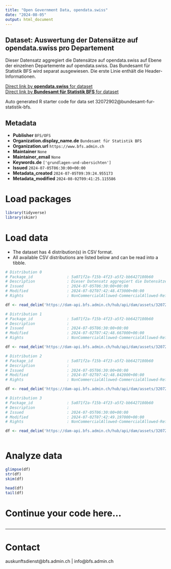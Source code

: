 ```yaml
---
title: "Open Government Data, opendata.swiss"
date: "2024-08-05"
output: html_document
---
```


## Dataset: Auswertung der Datensätze auf opendata.swiss pro Departement

Dieser Datensatz aggregiert die Datensätze auf opendata.swiss auf Ebene der einzelnen Departemente auf opendata.swiss. Das Bundesamt für Statistik BFS wird separat ausgewiesen. Die erste Linie enthält die Header-Informationen.

[Direct link by **opendata.swiss** for dataset](https://opendata.swiss/de/dataset/auswertung-der-datensatze-auf-opendata-swiss-pro-departement1)<br>
[Direct link by **Bundesamt für Statistik BFS** for dataset](https://www.bfs.admin.ch/asset/de/ts-d-00.02-OGD-02)

Auto generated R starter code for data set 32072902@bundesamt-fur-statistik-bfs.

## Metadata

- **Publisher** `BFS/OFS`
- **Organization.display_name.de** `Bundesamt für Statistik BFS`
- **Organization.url** `https://www.bfs.admin.ch`
- **Maintainer** `None`
- **Maintainer_email** `None`
- **Keywords.de** `['grundlagen-und-ubersichten']`
- **Issued** `2024-07-05T06:30:00+00:00`
- **Metadata_created** `2024-07-05T09:39:24.955173`
- **Metadata_modified** `2024-08-02T09:41:25.115586`


# Load packages

```r

library(tidyverse)
library(skimr)

```

# Load data

-   The dataset has 4 distribution(s) in CSV format.
-   All available CSV distributions are listed below and can be read into a tibble.

```r

# Distribution 0
# Package_id               : 5a071f2a-f15b-4f23-a5f2-bb6427180b60
# Description              : Dieser Datensatz aggregiert die Datensätze auf opendata.swiss auf Ebene der einzelnen Departemente auf opendata.swiss. Das Bundesamt für Statistik BFS wird separat ausgewiesen. Die erste Linie enthält die Header-Informationen.
# Issued                   : 2024-07-05T06:30:00+00:00
# Modified                 : 2024-07-02T07:42:48.473000+00:00
# Rights                   : NonCommercialAllowed-CommercialAllowed-ReferenceNotRequired

df <- read_delim('https://dam-api.bfs.admin.ch/hub/api/dam/assets/32072910/master')

# Distribution 1
# Package_id               : 5a071f2a-f15b-4f23-a5f2-bb6427180b60
# Description              : 
# Issued                   : 2024-07-05T06:30:00+00:00
# Modified                 : 2024-07-02T07:42:48.667000+00:00
# Rights                   : NonCommercialAllowed-CommercialAllowed-ReferenceNotRequired

df <- read_delim('https://dam-api.bfs.admin.ch/hub/api/dam/assets/32072919/master')

# Distribution 2
# Package_id               : 5a071f2a-f15b-4f23-a5f2-bb6427180b60
# Description              : 
# Issued                   : 2024-07-05T06:30:00+00:00
# Modified                 : 2024-07-02T07:42:48.842000+00:00
# Rights                   : NonCommercialAllowed-CommercialAllowed-ReferenceNotRequired

df <- read_delim('https://dam-api.bfs.admin.ch/hub/api/dam/assets/32072913/master')

# Distribution 3
# Package_id               : 5a071f2a-f15b-4f23-a5f2-bb6427180b60
# Description              : 
# Issued                   : 2024-07-05T06:30:00+00:00
# Modified                 : 2024-07-02T07:42:49.197000+00:00
# Rights                   : NonCommercialAllowed-CommercialAllowed-ReferenceNotRequired

df <- read_delim('https://dam-api.bfs.admin.ch/hub/api/dam/assets/32072918/master')



```

# Analyze data

```r

glimpse(df)
str(df)
skim(df)

head(df)
tail(df)

```

# Continue your code here...

```r

```

------------------------------------------------------------------------

# Contact

auskunftsdienst@bfs.admin.ch | info@bfs.admin.ch
